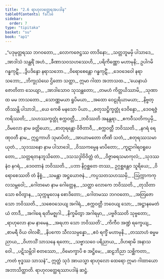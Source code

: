 ```yaml
---
title: "2.6 ရာဟုလတ္ထေရအပဒါန"
tableOfContents: false
sidebar:
  order: 7
type: "tipitaka"
basket: "su"
book: "ap1"
---
```



<DynamicBreadcrumb />

<Division number="68" book="ap1">

<Paragraph number="773" type="verses" book="ap1">
_“ပဒုမုတ္တရဿ ဘဂဝတော,_  
_လောကဇေဋ္ဌဿ တာဒိနော;_  
_သတ္တဘူမမှိ ပါသာဒေ,_  
_အာဒါသံ သန္ထရိံ အဟံ._  

</Paragraph>

</Division>
<Division number="69" book="ap1">

<Paragraph number="774" type="verses" book="ap1">
_ခီဏာသဝသဟဿေဟိ,_  
_ပရိကိဏ္ဏော မဟာမုနိ;_  
ဥပါဂမိ ဂန္ဓကုဋိံ,_  
_ဒွိပဒိန္ဒော နရာသဘော._  

</Paragraph>

</Division>
<Division number="70" book="ap1">

<Paragraph number="775" type="verses" book="ap1">
_ဝိရောစေန္တော ဂန္ဓကုဋိံ,_  
_ဒေဝဒေဝေါ နရာသဘော;_  
_ဘိက္ခုသံဃေ ဌိတော သတ္ထာ,_  
ဣမာ ဂါထာ အဘာသထ._  

</Paragraph>

</Division>
<Division number="71" book="ap1">

<Paragraph number="776" type="verses" book="ap1">
_‘ယေနာယံ ဇောတိတာ သေယျာ,_  
_အာဒါသောဝ သုသန္ထတော;_  
_တမဟံ ကိတ္တယိဿာမိ,_  
_သုဏာထ မမ ဘာသတော._  

</Paragraph>

</Division>
<Division number="72" book="ap1">

<Paragraph number="777" type="verses" book="ap1">
_သောဏ္ဏမယာ ရူပိမယာ,_  
_အထော ဝေဠုရိယာမယာ;_  
_နိဗ္ဗတ္တိဿန္တိ ပါသာဒါ,_  
_ယေ ကေစိ မနသော ပိယာ._  

</Paragraph>

</Division>
<Division number="73" book="ap1">

<Paragraph number="778" type="verses" book="ap1">
_စတုသဋ္ဌိက္ခတ္တုံ ဒေဝိန္ဒော,_  
_ဒေဝရဇ္ဇံ ကရိဿတိ;_  
_သဟဿက္ခတ္တုံ စက္ကဝတ္တီ,_  
_ဘဝိဿတိ အနန္တရာ._  

</Paragraph>

</Division>
<Division number="74" book="ap1">

<Paragraph number="779" type="verses" book="ap1">
_ဧကဝီသတိကပ္ပမှိ,_  
_ဝိမလော နာမ ခတ္တိယော;_  
_စာတုရန္တော ဝိဇိတာဝီ,_  
_စက္ကဝတ္တီ ဘဝိဿတိ._  

</Paragraph>

</Division>
<Division number="75" book="ap1">

<Paragraph number="780" type="verses" book="ap1">
_နဂရံ ရေဏုဝတီ နာမ,_  
ဣဋ္ဌကာဟိ သုမာပိတံ;_  
_အာယာမတော တီဏိ သတံ,_  
_စတုရဿသမာယုတံ._  

</Paragraph>

</Division>
<Division number="76" book="ap1">

<Paragraph number="781" type="verses" book="ap1">
_သုဒဿနော နာမ ပါသာဒေါ,_  
_ဝိဿကမ္မေန မာပိတော;_  
_ကူဋာဂါရဝရူပေတော,_  
_သတ္တရတနဘူသိတော._  

</Paragraph>

</Division>
<Division number="77" book="ap1">

<Paragraph number="782" type="verses" book="ap1">
_ဒသသဒ္ဒါဝိဝိတ္တံ တံ,_  
_ဝိဇ္ဇာဓရသမာကုလံ;_  
_သုဒဿနံဝ နဂရံ,_  
_ဒေဝတာနံ ဘဝိဿတိ._  

</Paragraph>

</Division>
<Division number="78" book="ap1">

<Paragraph number="783" type="verses" book="ap1">
_ပဘာ နိဂ္ဂစ္ဆတေ တဿ,_  
ဥဂ္ဂစ္ဆန္တေဝ သူရိယေ;_  
_ဝိရောစေဿတိ တံ နိစ္စံ,_  
_သမန္တာ အဋ္ဌယောဇနံ._  

</Paragraph>

</Division>
<Division number="79" book="ap1">

<Paragraph number="784" type="verses" book="ap1">
_ကပ္ပသတသဟဿမှိ,_  
_ဩက္ကာကကုလသမ္ဘဝေါ;_  
_ဂေါတမော နာမ ဂေါတ္တေန,_  
_သတ္ထာ လောကေ ဘဝိဿတိ._  

</Paragraph>

</Division>
<Division number="80" book="ap1">

<Paragraph number="785" type="verses" book="ap1">
_တုသိတာ သော စဝိတွာန,_  
_သုက္ကမူလေန စောဒိတော;_  
_ဂေါတမဿ ဘဂဝတော,_  
_အတြဇော သော ဘဝိဿတိ._  

</Paragraph>

</Division>
<Division number="81" book="ap1">

<Paragraph number="786" type="verses" book="ap1">
_သစေဝသေယျ အဂါရံ,_  
_စက္ကဝတ္တီ ဘဝေယျ သော;_  
_အဋ္ဌာနမေတံ ယံ တာဒီ,_  
_အဂါရေ ရတိမဇ္ဈဂါ._  

</Paragraph>

</Division>
<Division number="82" book="ap1">

<Paragraph number="787" type="verses" book="ap1">
_နိက္ခမိတွာ အဂါရမှာ,_  
_ပဗ္ဗဇိဿတိ သုဗ္ဗတော;_  
_ရာဟုလော နာမ နာမေန,_  
_အရဟာ သော ဘဝိဿတိ’._  

</Paragraph>

</Division>
<Division number="83" book="ap1">

<Paragraph number="788" type="verses" book="ap1">
_ကိကီဝ အဏ္ဍံ ရက္ခေယျ,_  
_စာမရီ ဝိယ ဝါလဓိံ;_  
_နိပကော သီလသမ္ပန္နော,_  
_ဧဝံ ရက္ခိံ မဟာမုနိ._  

</Paragraph>

</Division>
<Division number="84" book="ap1">

<Paragraph number="789" type="verses" book="ap1">
_တဿာဟံ ဓမ္မမညာယ,_  
_ဝိဟာသိံ သာသနေ ရတော;_  
_သဗ္ဗာသဝေ ပရိညာယ,_  
_ဝိဟရာမိ အနာသဝေါ._  

</Paragraph>

</Division>
<Division number="85" book="ap1">

<Paragraph number="790" type="verses" book="ap1">
_ပဋိသမ္ဘိဒါ စတဿော,_  
_ဝိမောက္ခာပိ စ အဋ္ဌိမေ;_  
_ဆဠဘိညာ သစ္ဆိကတာ,_  
_ကတံ ဗုဒ္ဓဿ သာသနံ”._  

</Paragraph>

<Paragraph number="791" book="ap1">
ဣတ္ထံ သုဒံ အာယသ္မာ ရာဟုလော ထေရော ဣမာ ဂါထာယော အဘာသိတ္ထာတိ.

</Paragraph>
</Division>

<Paragraph number="792" type="center" book="ap1">
ရာဟုလတ္ထေရဿာပဒါနံ ဆဋ္ဌံ.
</Paragraph>